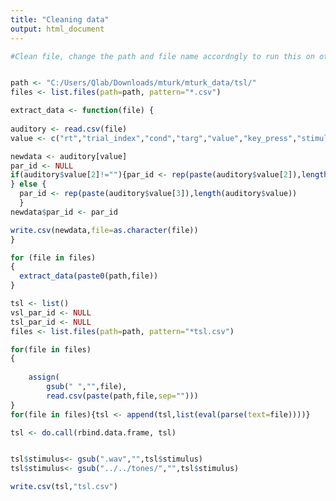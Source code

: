 ```yaml
---
title: "Cleaning data"
output: html_document
---
```


```r
#Clean file, change the path and file name accordngly to run this on other tasks such as vsl and ssl


path <- "C:/Users/Qlab/Downloads/mturk/mturk_data/tsl/"  
files <- list.files(path=path, pattern="*.csv") 

extract_data <- function(file) {
  
auditory <- read.csv(file)
value <- c("rt","trial_index","cond","targ","value","key_press","stimulus")

newdata <- auditory[value]
par_id <- NULL
if(auditory$value[2]!=""){par_id <- rep(paste(auditory$value[2]),length(auditory$value))
} else {
  par_id <- rep(paste(auditory$value[3]),length(auditory$value))
  }
newdata$par_id <- par_id

write.csv(newdata,file=as.character(file))
}

for (file in files)
{
  extract_data(paste0(path,file))
}

tsl <- list()
vsl_par_id <- NULL
tsl_par_id <- NULL
files <- list.files(path=path, pattern="*tsl.csv") 

for(file in files)
{
   
    assign(
        gsub(" ","",file), 
        read.csv(paste(path,file,sep="")))
}
for(file in files){tsl <- append(tsl,list(eval(parse(text=file))))}

tsl <- do.call(rbind.data.frame, tsl)


tsl$stimulus<- gsub(".wav","",tsl$stimulus)
tsl$stimulus<- gsub("../../tones/","",tsl$stimulus)

write.csv(tsl,"tsl.csv")
  
```


